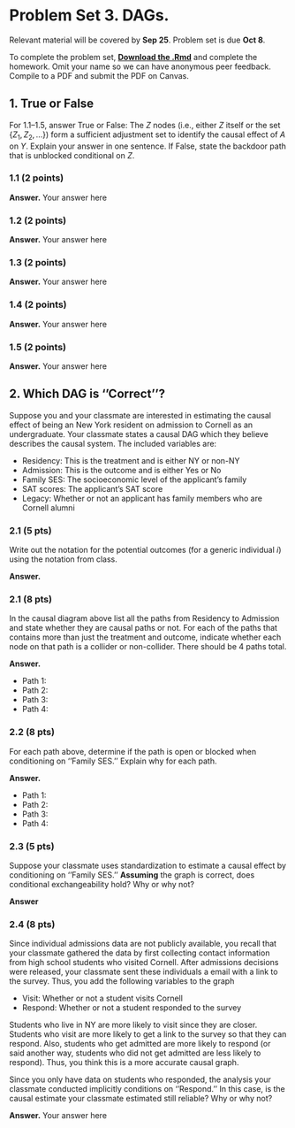 # Problem Set 3. DAGs. {-}

Relevant material will be covered by **Sep 25**. Problem set is due **Oct 8**.

To complete the problem set, [**Download the .Rmd**](assets/psets/pset3_download_fa25.Rmd) and complete the homework. Omit your name so we can have anonymous peer feedback. Compile to a PDF and submit the PDF on Canvas.



## 1. True or False {-}

For 1.1--1.5, answer True or False: The $Z$ nodes (i.e., either $Z$ itself or the set $\{Z_1, Z_2, \ldots \}$) form a sufficient adjustment set to identify the causal effect of $A$ on $Y$. Explain your answer in one sentence. If False, state the backdoor path that is unblocked conditional on $Z$.


<script type="text/tikz">
\begin{tikzpicture}
    \node[anchor = north west] at (-1.5,2) {1.1};
    \node (x) at (-1,0) {$Z$};
    \node (a) at (0,0) {$A$};
    \node (y) at (1,0) {$Y$};
    \draw[->, thick] (a) -- (y);
    \draw[->, thick] (x) -- (a);
    \draw[->, thick] (x) to[bend right] (y);
    \node (u1) at (-.5,1) {$U$};
    \draw[->, thick] (u1) -- (x);
    \draw[->, thick] (u1) -- (a);
    \node at (0,-1.2) {};
\end{tikzpicture}
</script>
<script type="text/tikz">
\begin{tikzpicture}
    \node[anchor = north west] at (-1.5,2) {1.2};
    \node (x) at (-1,0) {$Z$};
    \node (a) at (0,0) {$A$};
    \node (y) at (1,0) {$Y$};
    \draw[->, thick] (a) -- (y);
    \draw[->, thick] (x) -- (a);
    \draw[->, thick] (x) to[bend right] (y);
    \node (u1) at (-.5,1) {$U_2$};
    \draw[->, thick] (u1) -- (x);
    \draw[->, thick] (u1) -- (a);
    \node (u2) at (-1,-1) {$U_1$};
    \draw[->, thick] (u2) -- (x);
    \draw[->, thick] (u2) to[bend right] (y);
    \node at (0,-1.2) {};
\end{tikzpicture}
</script>
<script type="text/tikz">
\begin{tikzpicture}
    \node[anchor = north west] at (-1.5,2) {1.3};
    \node (z1) at (-1,0) {$Z_1$};
    \node (z2) at (0,1) {$Z_2$};
    \node (u) at (1,1) {$U$};
    \node (a) at (0,0) {$A$};
    \node (y) at (1,0) {$Y$};
    \draw[->, thick] (a) -- (y);
    \draw[->, thick] (z1) -- (a);
    \draw[->, thick] (z2) -- (y);
    \draw[->, thick] (z2) -- (a);
    \draw[->, thick] (u) -- (y);
    \draw[->, thick] (u) -- (z2);
    \draw[->, thick] (z1) to[bend right] (y);
    \node at (0,-1.2) {};
\end{tikzpicture}
</script>
<script type="text/tikz">
\begin{tikzpicture}
    \node[anchor = north west] at (-1.5,2) {1.4};
    \node (z1) at (-1,0) {$Z_1$};
    \node (z2) at (.5,-1) {$Z_2$};
    \node (a) at (0,0) {$A$};
    \node (y) at (1,0) {$Y$};
    \draw[->, thick] (a) -- (y);
    \draw[->, thick] (z1) -- (a);
    \draw[->, thick] (z1) to[bend left] (y);
    \draw[->, thick] (a) -- (z2);
    \draw[->, thick] (z2) -- (y);
    \node at (0,-1.2) {};
\end{tikzpicture}
</script>
<script type="text/tikz">
\begin{tikzpicture}
    \node[anchor = north west] at (-1.5,2) {1.5};
    \node (x) at (-1,0) {$Z$};
    \node (a) at (0,0) {$A$};
    \node (y) at (1,0) {$Y$};
    \draw[->, thick] (a) -- (y);
    \draw[->, thick] (x) -- (a);
    \draw[->, thick] (x) to[bend right] (y);
    \node (u1) at (.5,1) {$U$};
    \draw[->, thick] (u1) -- (a);
    \draw[->, thick] (u1) -- (y);
    \node at (0,-1.2) {};
\end{tikzpicture}
</script>


### 1.1 (2 points) {-}
**Answer.** Your answer here

### 1.2 (2 points) {-}
**Answer.** Your answer here

### 1.3 (2 points) {-}
**Answer.** Your answer here

### 1.4 (2 points) {-}
**Answer.** Your answer here

### 1.5 (2 points) {-}
**Answer.** Your answer here



## 2. Which DAG is ''Correct''? {-}
Suppose you and your classmate are interested in estimating the causal effect of being an New York resident on admission to Cornell as an undergraduate. Your classmate states a causal DAG which they believe describes the causal system. The included variables are:

* Residency: This is the treatment and is either NY or non-NY
* Admission: This is the outcome and is either Yes or No
* Family SES: The socioeconomic level of the applicant's family
* SAT scores: The applicant's SAT score
* Legacy: Whether or not an applicant has family members who are Cornell alumni


<script type="text/tikz">
\begin{tikzpicture}[
  node distance=15mm and 25mm,
  every node/.style={font=\sffamily, align=center},
  box/.style={draw, rounded corners, minimum width=25mm, minimum height=8mm},
  arr/.style={-{Latex[length=3mm]}, line width=0.8pt}
]


\node[box] (SES) {Family SES};
\node[box, below=20mm of SES] (Legacy) {Legacy};
\node[box, right=10mm of SES] (Residency) {A: Residency};
\node[box, above=of Residency] (SAT) {SAT scores};

\node[box, right=20mm of Residency] (Admission) {Y: Admission};


\draw[arr] (Residency) -- (Admission);
\draw[arr] (SES) -- (Residency);
\draw[arr] (SES) -- (SAT);
\draw[arr, bend right=40] (SES) to (Admission);
\draw[arr] (SAT) -- (Admission);
\draw[arr] (Legacy) -- (Admission);
\draw[arr] (Legacy) -- (SES);

\end{tikzpicture}
</script>


### 2.1 (5 pts) {-}
Write out the notation for the potential outcomes (for a generic individual $i$) using the notation from class.

**Answer.**


### 2.1 (8 pts) {-}
In the causal diagram above list all the paths from Residency to Admission and state whether they are causal paths or not. For each of the paths that contains more than just the treatment and outcome, indicate whether each node on that path is a collider or non-collider. There should be 4 paths total.

**Answer.** 

* Path 1:
* Path 2:
* Path 3:
* Path 4:

### 2.2 (8 pts) {-}
For each path above, determine if the path is open or blocked when conditioning on ''Family SES.'' Explain why for each path. 

**Answer.** 

* Path 1: 
* Path 2:
* Path 3:
* Path 4:

### 2.3 (5 pts) {-}
Suppose your classmate uses standardization to estimate a causal effect by conditioning on ''Family SES.'' **Assuming** the graph is correct, does conditional exchangeability hold? Why or why not?  

**Answer**

### 2.4 (8 pts) {-}
Since individual admissions data are not publicly available, you recall that your classmate gathered the data by first collecting contact information from high school students who visited Cornell. After admissions decisions were released, your classmate sent these individuals a email with a link to the survey. Thus, you add the following variables to the graph

* Visit: Whether or not a student visits Cornell
* Respond: Whether or not a student responded to the survey

Students who live in NY are more likely to visit since they are closer. Students who visit are more likely to get a link to the survey so that they can respond. Also, students who get admitted are more likely to respond (or said another way, students who did not get admitted are less likely to respond). Thus, you think this is a more accurate causal graph. 

<script type="text/tikz">
\begin{tikzpicture}[
  node distance=15mm and 25mm,
  every node/.style={font=\sffamily, align=center},
  box/.style={draw, rounded corners, minimum width=25mm, minimum height=8mm},
  arr/.style={-{Latex[length=3mm]}, line width=0.8pt}
]


\node[box] (SES) {Family SES};
\node[box, below=20mm of SES] (Legacy) {Legacy};
\node[box, above=20mm of SES] (PE) {Parents Edu};
\node[box, right=10mm of SES] (Residency) {A: Residency};
\node[box, above=of Residency] (SAT) {SAT scores};
\node[box, right=10mm of Legacy] (Visit) {Visit};
\node[box, right=20mm of Visit] (Respond) {Respond};


\node[box, right=20mm of Residency] (Admission) {Y: Admission};

\draw[arr] (Residency) -- (Admission);
\draw[arr] (SES) -- (Residency);
\draw[arr] (SES) -- (SAT);
\draw[arr, bend right=40] (SES) to (Admission);
\draw[arr] (PE) -- (SAT);
\draw[arr] (SAT) -- (Admission);
\draw[arr] (Legacy) -- (Admission);
\draw[arr] (Legacy) -- (Admission);
\draw[arr] (Residency) -- (Visit);
\draw[arr] (Visit) -- (Respond);
\draw[arr] (Admission) -- (Respond);


\end{tikzpicture}
</script>

Since you only have data on students who responded, the analysis your classmate conducted implicitly conditions on ''Respond.'' In this case, is the causal estimate your classmate estimated still reliable? Why or why not?

**Answer.** Your answer here


